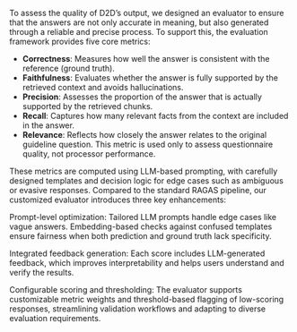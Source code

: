 
To assess the quality of D2D’s output, we designed an evaluator to ensure that the answers are not only accurate in meaning, but also generated through a reliable and precise process. To support this, the evaluation framework provides five core metrics:

- **Correctness**: Measures how well the answer is consistent with the reference (ground truth).
- **Faithfulness**: Evaluates whether the answer is fully supported by the retrieved context and avoids hallucinations.
- **Precision**: Assesses the proportion of the answer that is actually supported by the retrieved chunks.
- **Recall**: Captures how many relevant facts from the context are included in the answer.
- **Relevance**: Reflects how closely the answer relates to the original guideline question. This metric is used only to assess questionnaire quality, not processor performance.

These metrics are computed using LLM-based prompting, with carefully designed templates and decision logic for edge cases such as ambiguous or evasive responses. Compared to the standard RAGAS pipeline, our customized evaluator introduces three key enhancements:

Prompt-level optimization: Tailored LLM prompts handle edge cases like vague answers. Embedding-based checks against confused templates ensure fairness when both prediction and ground truth lack specificity.

Integrated feedback generation: Each score includes LLM-generated feedback, which improves interpretability and helps users understand and verify the results.

Configurable scoring and thresholding: The evaluator supports customizable metric weights and threshold-based flagging of low-scoring responses, streamlining validation workflows and adapting to diverse evaluation requirements.
